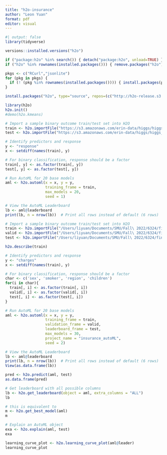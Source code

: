 ```yaml
---
title: "h2o-insurance"
author: "Leon Yuan"
format: pdf
editor: visual
---
```


```r
#| output: false
library(tidyverse)
```

```r
versions::installed.versions("h2o")
```

```r
if ("package:h2o" %in% search()) { detach("package:h2o", unload=TRUE) }
if ("h2o" %in% rownames(installed.packages())) { remove.packages("h2o") }
```

```r
pkgs <- c("RCurl","jsonlite")
for (pkg in pkgs) {
  if (! (pkg %in% rownames(installed.packages()))) { install.packages(pkg) }
}
```

```r
install.packages("h2o", type="source", repos=(c("http://h2o-release.s3.amazonaws.com/h2o/latest_stable_R")))
```

```r
library(h2o)
h2o.init()
#demo(h2o.kmeans)
```

```r
# Import a sample binary outcome train/test set into H2O
train <- h2o.importFile("https://s3.amazonaws.com/erin-data/higgs/higgs_train_10k.csv")
test <- h2o.importFile("https://s3.amazonaws.com/erin-data/higgs/higgs_test_5k.csv")

# Identify predictors and response
y <- "response"
x <- setdiff(names(train), y)

# For binary classification, response should be a factor
train[, y] <- as.factor(train[, y])
test[, y] <- as.factor(test[, y])

# Run AutoML for 20 base models
aml <- h2o.automl(x = x, y = y,
                  training_frame = train,
                  max_models = 20,
                  seed = 1)

# View the AutoML Leaderboard
lb <- aml@leaderboard
print(lb, n = nrow(lb))  # Print all rows instead of default (6 rows)
```

```r
# Import a sample binary outcome train/test set into H2O
train <- h2o.importFile("/Users/liyuan/Documents/SMU/Fall\ 2022/6324/final/insurance/data/train_adjusted.csv")
valid <- h2o.importFile("/Users/liyuan/Documents/SMU/Fall\ 2022/6324/final/insurance/data/valid_adjusted.csv")
test <- h2o.importFile("/Users/liyuan/Documents/SMU/Fall\ 2022/6324/final/insurance/data/test_adjusted.csv")

h2o.describe(train)

# Identify predictors and response
y <- "charges"
x <- setdiff(names(train), y)

# For binary classification, response should be a factor
char <- c('sex', 'smoker', 'region', 'children')
for(i in char){
  train[, i] <- as.factor(train[, i])
  valid[, i] <- as.factor(valid[, i])
  test[, i] <- as.factor(test[, i])
}

# Run AutoML for 20 base models
aml <- h2o.automl(x = x, y = y,
                  training_frame = train,
                  validation_frame = valid,
                  leaderboard_frame = test,
                  max_models = 30,
                  project_name = "insurance_autoML",
                  seed = 2)

# View the AutoML Leaderboard
lb <- aml@leaderboard
print(lb, n = nrow(lb))  # Print all rows instead of default (6 rows)
View(as.data.frame(lb))
```

```r
pred <- h2o.predict(aml, test)
as.data.frame(pred)
```

```r
# Get leaderboard with all possible columns
lb <- h2o.get_leaderboard(object = aml, extra_columns = "ALL")
lb
```

```r
# this is equivalent to
m <- h2o.get_best_model(aml)
m
```


```r
# Explain an AutoML object
exa <- h2o.explain(aml, test)
exa
```

```r
learning_curve_plot <- h2o.learning_curve_plot(aml@leader)
learning_curve_plot
```

